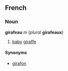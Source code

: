 ==French==
===Noun===
'''girafeau''' ''m'' (''plural'' '''girafeaux''')

#[[baby]] [[giraffe]]

====Synonyms====
*[[girafon]]